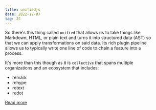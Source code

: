 ```yaml
---
title: unifiedjs
date: 2022-12-07
tag: JS
---
```


So there's this thing called `unified` that allows us to take things like
Markdown, HTML, or plain text and turns it into structured data (AST) so that we
can apply transformations on said data. Its rich plugin pipeline allows us to
typically write one line of code to chain a feature into a process.

It's more than this though as it is `collective` that spans multiple
organizations and an ecosystem that includes:

- remark
- rehype
- retext
- redot

[ Read more ](https://unifiedjs.com/learn/guide/introduction-to-unified/)
